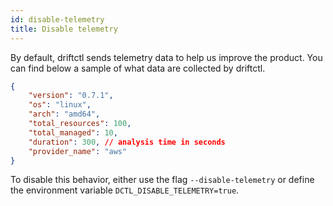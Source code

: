 ```yaml
---
id: disable-telemetry
title: Disable telemetry
---
```


By default, driftctl sends telemetry data to help us improve the product.
You can find below a sample of what data are collected by driftctl.

```json
{
    "version": "0.7.1",
    "os": "linux",
    "arch": "amd64",
    "total_resources": 100,
    "total_managed": 10,
    "duration": 300, // analysis time in seconds
    "provider_name": "aws"
}
```

To disable this behavior, either use the flag `--disable-telemetry` or define the environment variable `DCTL_DISABLE_TELEMETRY=true`.
